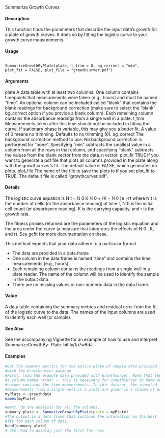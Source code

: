 Summarize Growth Curves

#### Description
This function finds the parameters that describe the input data’s growth for a plate of growth curves.
It does so by fitting the logistic curve to your growth curve measurements.

#### Usage
<pre><code>
SummarizeGrowthByPlate(plate, t_trim = 0, bg_correct = "min",
plot_fit = FALSE, plot_file = "growthcurver.pdf")
</code></pre>

#### Arguments
plate A data.table with at least two columns. One column contains timepoints that
measurements were taken (e.g., hours) and must be named "time". An optional column can be included called "blank" that contains the blank readings for background correction (make sure to select the "blank" bg_correct option if you provide a blank column). Each remaining column contains the absorbance readings from a single well in a plate.
t_trim Measurements taken after this time should not be included in fitting the curve.
If stationary phase is variable, this may give you a better fit. A value of 0 means no trimming. Defaults to no trimming (0).
bg_correct The background correction method to use. No background correction is performed for "none". Specifying "min" subtracts the smallest value in a column
from all the rows in that column, and specifying "blank" subtracts the values from the blank vector from the data_n vector.
plot_fit TRUE if you want to generate a pdf file that plots all columns provided in the
plate along with the growthcurver’s fit. The default value is FALSE, which generates no plots.
plot_file The name of the file to save the plots to if you set plot_fit to TRUE. The default file is called "growthcurver.pdf".

#### Details
The logistic curve equation is
N t =
N 0 K
N 0 + (K − N 0 )e −rt
where N t is the number of cells (or the absorbance reading) at time t, N 0 is the initial cell count (or
absorbance reading), K is the carrying capacity, and r is the growth rate.

The fitness proxies returned are the parameters of the logistic equation and the area under the curve
(a measure that integrates the effects of N 0 , K, and r). See gcfit for more documentation on these.

This method expects that your data adhere to a particular format.

* The data are provided in a data.frame
* One column in the data.frame is named "time" and contains the time measurements (e.g.,
hours).
* Each remaining column contains the readings from a single well in a plate reader. The name
of the column will be used to identify the sample in the output data.
* There are no missing values or non-numeric data in the data.frame.

#### Value
A data.table containing the summary metrics and residual error from the fit of the logistic curve to
the data. The names of the input columns are used to identify each well (or sample).

#### See Also
See the accompanying Vignette for an example of how to use and interpret SummarizeGrowthBy-
Plate. bit.ly/1p7w6dJ

#### Examples
```r
#Get the summary metrics for the entire plate of sample data provided
#with the Growthcurver package
#First, load the example data provided with Growthcurver. Note that there is
#a column named "time" -- this is necessary for Growthcurver to know which
#column contains the time measurements. In this dataset, the repeated
#measurements from a single well in a plate are given in a column of data.
myPlate <- growthdata
names(myPlate)
```


```r
#Next, do the analysis for all the columns.
summary_plate <- SummarizeGrowthByPlate(plate = myPlate)
#The output is a data frame that contains the information on the best
#fit for each column of data.
head(summary_plate)
# Use head to display just the first few rows
```
